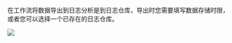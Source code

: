 在工作流将数据导出到日志分析是到日志仓库，导出时您需要填写数据存储时限，或者您可以选择一个已存在的日志仓库。

![](https://pandora-kibana.qiniu.com/workflow/test_log_export.png)
